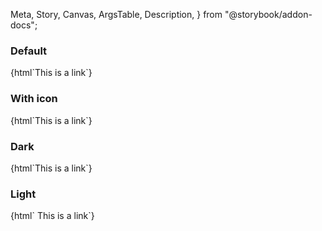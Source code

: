   Meta,
  Story,
  Canvas,
  ArgsTable,
  Description,
} from "@storybook/addon-docs";

<Meta title="Web Components/Link" component="ic-link" />

<Description markdown={readme} />

### Default

<Canvas>
  <Story
    name="Default"
    parameters={{ layout: "fullscreen", loki: { skip: true } }}
  >
    {html`<ic-link href="/">This is a link</ic-link>`}
  </Story>
</Canvas>

### With icon

<Canvas>
  <Story
    name="With icon"
    parameters={{ layout: "fullscreen", loki: { skip: true } }}
  >
    {html`<ic-link href="/" show-icon>This is a link</ic-link>`}
  </Story>
</Canvas>

### Dark

<Canvas>
  <Story
    name="Dark"
    parameters={{ layout: "fullscreen", loki: { skip: true } }}
  >
    {html`<ic-link href="/" appearance="dark" target="_blank"
      >This is a link</ic-link
    >`}
  </Story>
</Canvas>

### Light

<Canvas>
  <Story
    name="Light"
    parameters={{ backgrounds: { default: "dark" }, loki: { skip: true } }}
  >
    {html` <ic-link href="/" appearance="light" show-icon
      >This is a link</ic-link
    >`}
  </Story>
</Canvas>
